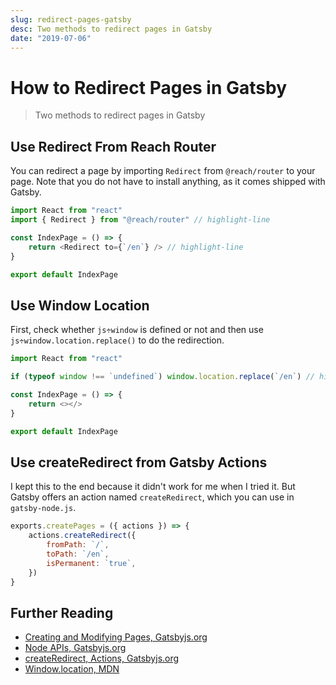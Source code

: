 ```yaml
---
slug: redirect-pages-gatsby
desc: Two methods to redirect pages in Gatsby
date: "2019-07-06"
---
```


# How to Redirect Pages in Gatsby

> Two methods to redirect pages in Gatsby

## Use Redirect From Reach Router

You can redirect a page by importing `Redirect` from `@reach/router` to your page. Note that you do not have to install anything, as it comes shipped with Gatsby.

```js
import React from "react"
import { Redirect } from "@reach/router" // highlight-line

const IndexPage = () => {
	return <Redirect to={`/en`} /> // highlight-line
}

export default IndexPage
```

## Use Window Location

First, check whether `js÷window` is defined or not and then use `js÷window.location.replace()` to do the redirection.

```js
import React from "react"

if (typeof window !== `undefined`) window.location.replace(`/en`) // highlight-line

const IndexPage = () => {
	return <></>
}

export default IndexPage
```

## Use createRedirect from Gatsby Actions

I kept this to the end because it didn't work for me when I tried it. But Gatsby offers an action named `createRedirect`, which you can use in `gatsby-node.js`.

```js
exports.createPages = ({ actions }) => {
	actions.createRedirect({
		fromPath: `/`,
		toPath: `/en`,
		isPermanent: `true`,
	})
}
```

## Further Reading

- [Creating and Modifying Pages, Gatsbyjs.org](https://www.gatsbyjs.org/docs/creating-and-modifying-pages/)
- [Node APIs, Gatsbyjs.org](https://www.gatsbyjs.org/docs/node-apis/)
- [createRedirect, Actions, Gatsbyjs.org](https://www.gatsbyjs.org/docs/actions/#createRedirect)
- [Window.location, MDN](https://developer.mozilla.org/en-US/docs/Web/API/Window/location)
